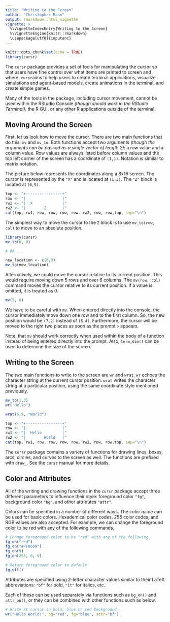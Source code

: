 ```yaml
---
title: "Writing to the Screen"
author: "Christopher Mann"
output: rmarkdown::html_vignette
vignette: >
  %\VignetteIndexEntry{Writing to the Screen}
  %\VignetteEngine{knitr::rmarkdown}
  \usepackage[utf8]{inputenc}
---
```


```r
knitr::opts_chunk$set(echo = TRUE)
library(cursr)
```

The `cursr` package provides a set of tools for manipulating the cursor so that users have fine control over what items are printed to screen and where. `cursr`aims to help users to create terminal applications, visualize simulations and agent-based models, create animations in the terminal, and create simple games. 

Many of the tools in the package, including cursor movement, cannot be used within the RStudio Console *(though should work in the RStudio Terminal)*, the R GUI, or any other R applications outside of the terminal.

## Moving Around the Screen

First, let us look how to move the cursor. There are two main functions that do this: `mv` and `mv_to`. Both functions accept two arguments *(though the arguments can be passed as a single vector of length 2)*: a row value and a column value. Row values are always listed before column values and the top left corner of the screen has a coordinate of `(1,1)`.  Notation is similar to matrix notation.

The picture below represents the coordinates along a 8x16 screen. The cursor is represented by the `"X"` and is located at `(1,3)`. The `"Z"` block is located at `(6,9)`.

```r
top <- "+----------------+"
row <- "|                |"
rw1 <- "|  X             |"
rw2 <- "|        Z       |"
cat(top, rw1, row, row, row, row, rw2, row, row,top, sep="\n")
```

  
The simplest way to move the cursor to the `Z` block is to use `mv_to(row, col)` to move to an absolute position. 

```r
library(cursr)
mv_to(6, 9)

# OR ...

new_location <- c(6,9)
mv_to(new_location)
```

Alternatively, we could move the cursor relative to its current position. This would require moving down 5 rows and over 6 columns. The `mv(row, col)` command moves the cursor relative to its current position. If a value is omitted, it is treated as 0.

```r
mv(5, 6)
```

We have to be careful with `mv`. When entered directly into the console, the cursor immediately move down one row and to the first column. So, the new position would be `(7,2)` instead of `(6,4)`. Furthermore, the cursor will be moved to the right two places as soon as the prompt `>` appears.

Note, that `mv` should work correctly when used within the body of a function instead of being entered directly into the prompt. Also, `term_dim()` can be used to determine the size of the screen.
 

## Writing to the Screen

The two main functions to write to the screen are `wr` and `wrat`. `wr` echoes the character string at the current cursor position. `wrat` writes the character string at a particular position, using the same coordinate style mentioned previously.


```r
mv_to(1,3)
wr("Hello")

wrat(6,9, "World")
```


```r
top <- "+----------------+"
row <- "|                |"
rw1 <- "|  Hello         |"
rw2 <- "|        World   |"
cat(top, rw1, row, row, row, row, rw2, row, row,top, sep="\n")
```

The `cursr` package contains a variety of functions for drawing lines, boxes, arcs, circles, and curves to the screen as well. The functions are prefixed with `draw_`. See the `cursr` manual for more details.


## Color and Attributes

All of the writing and drawing functions in the `cursr` package accept three different parameters to influence their style: foreground color `"fg"`, background color `"bg"`, and other attributes `"attr"`.

Colors can be specified in a number of different ways. The color name can be used for basic colors. Hexademical color codes, 256 color codes, and RGB values are also accepted. For example, we can change the foreground color to be red with any of the following commands.

```r
# Change foreground color to be "red" with any of the following
fg_on("red")
fg_on("#FF0000")
fg_on(9)
fg_on(255, 0, 0)

# Return foreground color to default
fg_off()
```

Attributes are specified using 2-letter character values similar to their LaTeX abbreviations: `"bf"` for bold, `"it"` for italics, etc.

Each of these can be used separately via functions such as `bg_on()` and `attr_on()`, or they can be combined with other functions such as below.

```r
# Write at cursor in bold, blue on red background
wr("Hello World!", bg="red", fg="blue", attr="bf")
```



